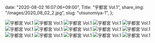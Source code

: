   date: "2020-08-02 16:07:06+09:00",
  Title: "宇都宮 Vol.1",
  share_img: "/images/2020_08_02_2.jpg",
  slug: "utsunomiya-1",
};

![宇都宮 Vol.1](/images/2020_08_02_1.jpg)
![宇都宮 Vol.1](/images/2020_08_02_2.jpg)
![宇都宮 Vol.1](/images/2020_08_02_3.jpg)
![宇都宮 Vol.1](/images/2020_08_02_4.jpg)
![宇都宮 Vol.1](/images/2020_08_02_5.jpg)
![宇都宮 Vol.1](/images/2020_08_02_6.jpg)
![宇都宮 Vol.1](/images/2020_08_02_7.jpg)
![宇都宮 Vol.1](/images/2020_08_02_8.jpg)
![宇都宮 Vol.1](/images/2020_08_02_9.jpg)
![宇都宮 Vol.1](/images/2020_08_02_10.jpg)
![宇都宮 Vol.1](/images/2020_08_02_11.jpg)
![宇都宮 Vol.1](/images/2020_08_02_12.jpg)
![宇都宮 Vol.1](/images/2020_08_02_13.jpg)
![宇都宮 Vol.1](/images/2020_08_02_14.jpg)
![宇都宮 Vol.1](/images/2020_08_02_15.jpg)
